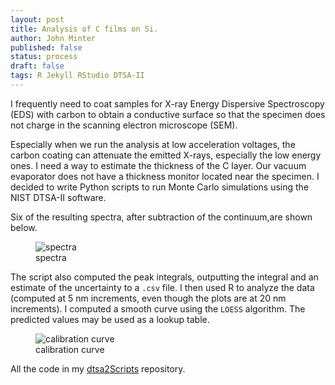 ```yaml
---
layout: post
title: Analysis of C films on Si.
author: John Minter
published: false
status: process
draft: false
tags: R Jekyll RStudio DTSA-II
---
```


I frequently need to coat samples for X-ray Energy Dispersive Spectroscopy (EDS) with carbon to obtain a conductive surface so that the specimen does not charge in the scanning electron microscope (SEM).

Especially when we run the analysis at low acceleration voltages, the carbon coating can attenuate the emitted X-rays, especially the low energy ones. I need a way to estimate the thickness of the C layer. Our vacuum evaporator does not have a thickness monitor located near the specimen. I decided to write Python scripts to run Monte Carlo simulations using the NIST DTSA-II software.

Six of the resulting spectra, after subtraction of the continuum,are shown below.

![spectra](/images/cOnSi5kV)

The script also computed the peak integrals, outputting the integral and an estimate of the uncertainty to a `.csv` file. I then used R to analyze the data (computed at 5 nm increments, even though the plots are at 20 nm increments). I computed a smooth curve using the `LOESS` algorithm. The predicted values may be used as a lookup table.

![calibration curve](/images/c-ctd-si-series-plt.png)

All the code in my [dtsa2Scripts](https://github.com/jrminter/dtsa2Scripts/tree/master/estThickC) repository.




